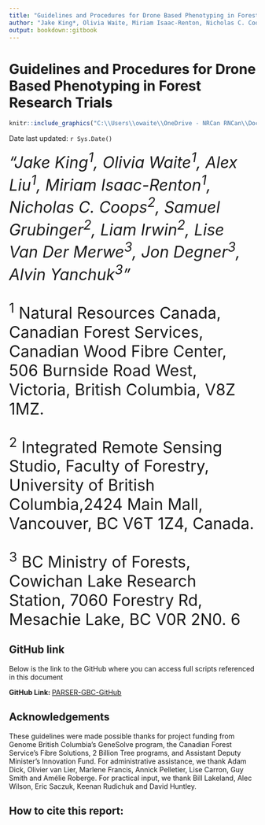 ```yaml
---
title: "Guidelines and Procedures for Drone Based Phenotyping in Forest Research Trials"
author: "Jake King*, Olivia Waite, Miriam Isaac-Renton, Nicholas C. Coops, Samuel Grubinger, Liam Irwin, Lise Van Der Merwe, Jon Degner, Alex Liu"
output: bookdown::gitbook
---
```


# Guidelines and Procedures for Drone Based Phenotyping in Forest Research Trials {-}

```r
knitr::include_graphics("C:\\Users\\owaite\\OneDrive - NRCan RNCan\\Documents\\GitHub\\GenomeBC_BPG\\Photos_&_gifs\\Aerial_P1.PNG")
```

Date last updated: `r Sys.Date()`


<font size="6"> *"Jake King^1^, Olivia Waite^1^, Alex Liu^1^, Miriam Isaac-Renton^1^, Nicholas C. Coops^2^, Samuel Grubinger^2^, Liam Irwin^2^, Lise Van Der Merwe^3^, Jon Degner^3^, Alvin Yanchuk^3^"* 

^1^ Natural Resources Canada, Canadian Forest Services, Canadian Wood Fibre Center, 506 Burnside Road West, Victoria, British Columbia, V8Z 1MZ.  

^2^ Integrated Remote Sensing Studio, Faculty of Forestry, University of British Columbia,2424 Main Mall, Vancouver, BC V6T 1Z4, Canada.

^3^ BC Ministry of Forests, Cowichan Lake Research Station, 7060 Forestry Rd, Mesachie Lake, BC V0R 2N0. 6</font>

## GitHub link {-}
Below is the link to the GitHub where you can access full scripts referenced in this document

**GitHub Link: ** [PARSER-GBC-GitHub](https://github.com/owaite/PARSER-GBC-GitHub.git)

## Acknowledgements {-}
These guidelines were made possible thanks for project funding from Genome British Columbia’s GeneSolve program, the Canadian Forest Service’s Fibre Solutions, 2 Billion Tree programs, and Assistant Deputy Minister’s Innovation Fund. For administrative assistance, we thank Adam Dick, Olivier van Lier, Marlene Francis, Annick Pelletier, Lise Carron, Guy Smith and Amélie Roberge. For practical input, we thank Bill Lakeland, Alec Wilson, Eric Saczuk, Keenan Rudichuk and David Huntley. 

## How to cite this report:{-}